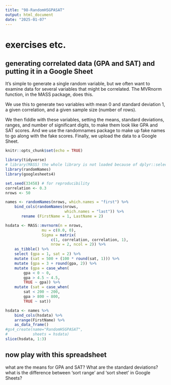 ```yaml
---
title: "98-RandomHSGPASAT"
output: html_document
date: "2025-01-07"
---
```


# exercises etc.

## generating correlated data (GPA and SAT) and putting it in a Google Sheet


It's simple to generate a single random variable, but we often want to examine data for several variables that might be correlated. The MVRnorm function, in the MASS package, does this.

We use this to generate two variables with mean 0 and standard deviation 1, a given correlation, and a given sample size (number of rows).

We then fiddle with these variables, setting the means, standard deviations, ranges, and number of significant digits, to make them look like GPA and SAT scores. And we use the randomnames package to make up fake names to go along with the fake scores. Finally, we upload the data to a Google Sheet.

```r
knitr::opts_chunk$set(echo = TRUE)

library(tidyverse)
# library(MASS) the whole library is not loaded because of dplyr::select 
library(randomNames)
library(googlesheets4)

set.seed(33458) # for reproducibility
correlation <- 0.3 
nrows <- 50

names <- randomNames(nrows, which.names = "first") %>%
    bind_cols(randomNames(nrows, 
                          which.names = "last")) %>%
       rename (FirstName = 1, LastName = 2)

hsdata <- MASS::mvrnorm(n = nrows, 
                mu = c(0.0, 0),
                Sigma = matrix(
                    c(1, correlation, correlation, 1),
                    nrow = 2, ncol = 2)) %>% 
    as_tibble() %>%
    select (gpa = 1, sat = 2) %>% 
    mutate (sat = 500 + (100 * round(sat, 1))) %>% 
    mutate (gpa = 3 + round(gpa, 2)) %>%
    mutate (gpa = case_when(
        gpa < 0 ~ 0,
        gpa > 4.5 ~ 4.5,
        TRUE ~ gpa)) %>% 
    mutate (sat = case_when(
        sat < 200 ~ 200,
        gpa > 800 ~ 800,
        TRUE ~ sat))

hsdata <- names %>% 
    bind_cols(hsdata) %>% 
    arrange(FirstName) %>% 
    as_data_frame()
#gs4_create(name="RandomHSGPASAT",
#           sheets = hsdata)
slice(hsdata, 1:3)
```

## now play with this spreadsheet

what are the means for GPA and SAT? What are the standard deviations? 
what is the difference between 'sort range' and 'sort sheet' in Google Sheets?
